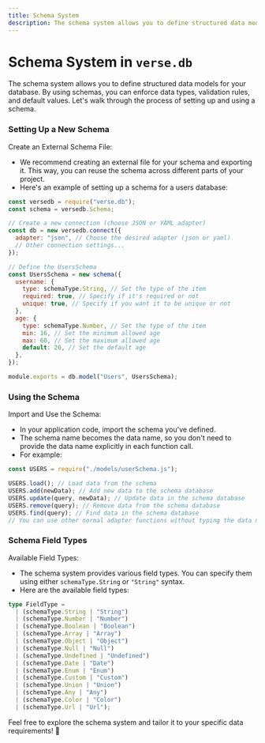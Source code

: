 ```yaml
---
title: Schema System
description: The schema system allows you to define structured data models for your database. By using schemas, you can enforce data types, validation rules, and default values. Let's walk through the process of setting up and using a schema.
---
```


 
# Schema System in `verse.db`

The schema system allows you to define structured data models for your database. By using schemas, you can enforce data types, validation rules, and default values. Let's walk through the process of setting up and using a schema.
<Steps>
### Setting Up a New Schema
Create an External Schema File:
   - We recommend creating an external file for your schema and exporting it. This way, you can reuse the schema across different parts of your project.
   - Here's an example of setting up a schema for a users database:

```javascript ShowLineNumbers copy filename="/models/UserSchema.js" /schema/model/
const versedb = require("verse.db");
const schema = versedb.Schema;

// Create a new connection (choose JSON or YAML adapter)
const db = new versedb.connect({
  adapter: "json", // Choose the desired adapter (json or yaml)
  // Other connection settings...
});

// Define the UsersSchema
const UsersSchema = new schema({
  username: {
    type: schemaType.String, // Set the type of the item
    required: true, // Specify if it's required or not
    unique: true, // Specify if you want it to be unique or not
  },
  age: {
    type: schemaType.Number, // Set the type of the item
    min: 16, // Set the minimum allowed age
    max: 60, // Set the maximum allowed age
    default: 20, // Set the default age
  },
});

module.exports = db.model("Users", UsersSchema);
```

### Using the Schema

Import and Use the Schema:
   - In your application code, import the schema you've defined.
   - The schema name becomes the data name, so you don't need to provide the data name explicitly in each function call.
   - For example:

```javascript ShowLineNumbers /USERS/ filename="index.js"
const USERS = require("./models/userSchema.js");

USERS.load(); // Load data from the schema
USERS.add(newData); // Add new data to the schema database
USERS.update(query, newData); // Update data in the schema database
USERS.remove(query); // Remove data from the schema database
USERS.find(query); // Find data in the schema database
// You can use other normal adapter functions without typing the data name explicitly
```

### Schema Field Types

Available Field Types:
   - The schema system provides various field types. You can specify them using either `schemaType.String` or `"String"` syntax.
   - Here are the available field types:

```typescript
type FieldType =
  | (schemaType.String | "String")
  | (schemaType.Number | "Number")
  | (schemaType.Boolean | "Boolean")
  | (schemaType.Array | "Array")
  | (schemaType.Object | "Object")
  | (schemaType.Null | "Null")
  | (schemaType.Undefined | "Undefined")
  | (schemaType.Date | "Date")
  | (schemaType.Enum | "Enum")
  | (schemaType.Custom | "Custom")
  | (schemaType.Union | "Union")
  | (schemaType.Any | "Any")
  | (schemaType.Color | "Color")
  | (schemaType.Url | "Url");
```
</Steps>
Feel free to explore the schema system and tailor it to your specific data requirements! 🚀
